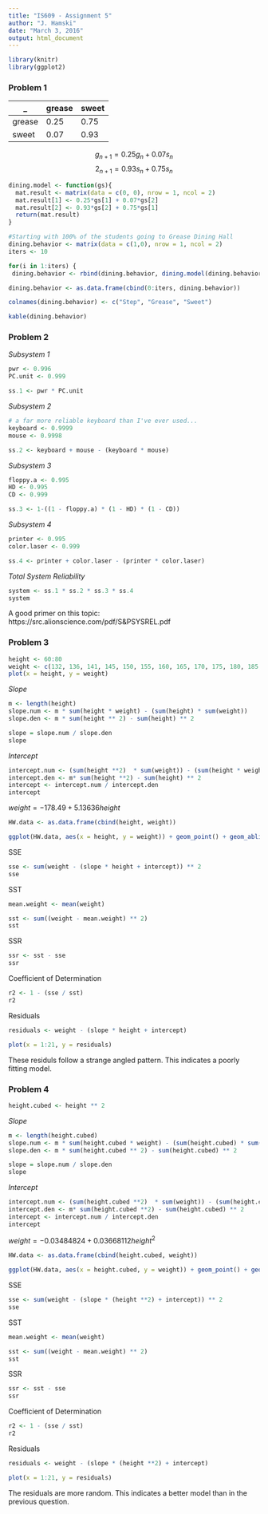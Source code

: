 ```yaml
---
title: "IS609 - Assignment 5"
author: "J. Hamski"
date: "March 3, 2016"
output: html_document
---
```


```r
library(knitr)
library(ggplot2)
```

### Problem 1
 _  | grease | sweet
------|--------|------
grease | 0.25     | 0.75
sweet | 0.07      | 0.93

$$g_{n+1} = 0.25g_{n} + 0.07s_{n}$$
$$2_{n+1} = 0.93s_{n} + 0.75s_{n} $$

```r

dining.model <- function(gs){
  mat.result <- matrix(data = c(0, 0), nrow = 1, ncol = 2)
  mat.result[1] <- 0.25*gs[1] + 0.07*gs[2]
  mat.result[2] <- 0.93*gs[2] + 0.75*gs[1]
  return(mat.result)
}

#Starting with 100% of the students going to Grease Dining Hall
dining.behavior <- matrix(data = c(1,0), nrow = 1, ncol = 2)
iters <- 10

for(i in 1:iters) {
 dining.behavior <- rbind(dining.behavior, dining.model(dining.behavior[i,]))}

dining.behavior <- as.data.frame(cbind(0:iters, dining.behavior))

colnames(dining.behavior) <- c("Step", "Grease", "Sweet")

kable(dining.behavior)
```


### Problem 2

*Subsystem 1*

```r
pwr <- 0.996
PC.unit <- 0.999

ss.1 <- pwr * PC.unit
```

*Subsystem 2*

```r
# a far more reliable keyboard than I've ever used...
keyboard <- 0.9999
mouse <- 0.9998

ss.2 <- keyboard + mouse - (keyboard * mouse)
```

*Subsystem 3*

```r
floppy.a <- 0.995
HD <- 0.995
CD <- 0.999

ss.3 <- 1-((1 - floppy.a) * (1 - HD) * (1 - CD))
```

*Subsystem 4*

```r
printer <- 0.995
color.laser <- 0.999

ss.4 <- printer + color.laser - (printer * color.laser)
```

*Total System Reliability*

```r
system <- ss.1 * ss.2 * ss.3 * ss.4
system
```

A good primer on this topic: https://src.alionscience.com/pdf/S&PSYSREL.pdf

### Problem 3

```r
height <- 60:80
weight <- c(132, 136, 141, 145, 150, 155, 160, 165, 170, 175, 180, 185, 190, 195, 201, 206, 212, 218, 223, 229, 234)
plot(x = height, y = weight)
```

*Slope*
```r
m <- length(height)
slope.num <- m * sum(height * weight) - (sum(height) * sum(weight))
slope.den <- m * sum(height ** 2) - sum(height) ** 2

slope = slope.num / slope.den
slope
```

*Intercept*
```r
intercept.num <- (sum(height **2)  * sum(weight)) - (sum(height * weight) * sum(height))
intercept.den <- m* sum(height **2) - sum(height) ** 2
intercept <- intercept.num / intercept.den
intercept
```

$weight = -178.49 + 5.13636height$

```r
HW.data <- as.data.frame(cbind(height, weight))

ggplot(HW.data, aes(x = height, y = weight)) + geom_point() + geom_abline(intercept = intercept, slope = slope)
```

SSE
```r
sse <- sum(weight - (slope * height + intercept)) ** 2
sse
```

SST
```r
mean.weight <- mean(weight)

sst <- sum((weight - mean.weight) ** 2)
sst
```

SSR
```r
ssr <- sst - sse
ssr
```

Coefficient of Determination 
```r
r2 <- 1 - (sse / sst)
r2
```

Residuals
```r
residuals <- weight - (slope * height + intercept)

plot(x = 1:21, y = residuals)
```

These residuls follow a strange angled pattern. This indicates a poorly fitting model. 

### Problem 4


```r
height.cubed <- height ** 2
```

*Slope*
```r
m <- length(height.cubed)
slope.num <- m * sum(height.cubed * weight) - (sum(height.cubed) * sum(weight))
slope.den <- m * sum(height.cubed ** 2) - sum(height.cubed) ** 2

slope = slope.num / slope.den
slope
```

*Intercept*
```r
intercept.num <- (sum(height.cubed **2)  * sum(weight)) - (sum(height.cubed * weight) * sum(height.cubed))
intercept.den <- m* sum(height.cubed **2) - sum(height.cubed) ** 2
intercept <- intercept.num / intercept.den
intercept
```

$weight = -0.03484824 + 0.03668112height^2$

```r
HW.data <- as.data.frame(cbind(height.cubed, weight))

ggplot(HW.data, aes(x = height.cubed, y = weight)) + geom_point() + geom_abline(intercept = intercept, slope = slope)
```

SSE
```r
sse <- sum(weight - (slope * (height **2) + intercept)) ** 2
sse
```

SST
```r
mean.weight <- mean(weight)

sst <- sum((weight - mean.weight) ** 2)
sst
```

SSR
```r
ssr <- sst - sse
ssr
```

Coefficient of Determination 
```r
r2 <- 1 - (sse / sst)
r2
```

Residuals
```r
residuals <- weight - (slope * (height **2) + intercept)

plot(x = 1:21, y = residuals)
```

The residuals are more random. This indicates a better model than in the previous question. 
